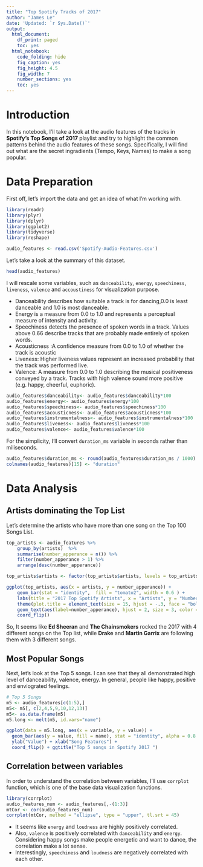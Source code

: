 ```yaml
---
title: "Top Spotify Tracks of 2017"
author: "James Le"
date: 'Updated: `r Sys.Date()`'
output:
  html_document:
    df_print: paged
    toc: yes
  html_notebook:
    code_folding: hide
    fig_caption: yes
    fig_height: 4.5
    fig_width: 7
    number_sections: yes
    toc: yes
---
```


# Introduction

In this notebook, I'll take a look at the audio features of the tracks in **Spotify's Top Songs of 2017** playlist and try to highlight the common patterns behind the audio features of these songs. Specifically, I will find out what are the secret ingradients (Tempo, Keys, Names) to make a song popular.

# Data Preparation

First off, let’s import the data and get an idea of what I'm working with.

```r
library(readr)
library(plyr)
library(dplyr)
library(ggplot2)
library(tidyverse)
library(reshape)

audio_features <- read.csv('Spotify-Audio-Features.csv')
```

Let's take a look at the summary of this dataset.

```r
head(audio_features)
```

I will rescale some variables, such as `danceability`, `energy`, `speechiness`, `liveness`, `valence` and `accoustiness` for visualization purpose.

* Danceability describes how suitable a track is for dancing,0.0 is least danceable and 1.0 is most danceable.
* Energy is a measure from 0.0 to 1.0 and represents a perceptual measure of intensity and activity.
* Speechiness detects the presence of spoken words in a track. Values above 0.66 describe tracks that are probably made entirely of spoken words. 
* Acousticness :A confidence measure from 0.0 to 1.0 of whether the track is acoustic
* Liveness: Higher liveness values represent an increased probability that the track was performed live.
* Valence: A measure from 0.0 to 1.0 describing the musical positiveness conveyed by a track. Tracks with high valence sound more positive (e.g. happy, cheerful, euphoric).

```r
audio_features$danceability<- audio_features$danceability*100
audio_features$energy<- audio_features$energy*100
audio_features$speechiness<- audio_features$speechiness*100
audio_features$acousticness<- audio_features$acousticness*100
audio_features$instrumentalness<- audio_features$instrumentalness*100
audio_features$liveness<- audio_features$liveness*100
audio_features$valence<- audio_features$valence*100
```

For the simplicity, I'll convert `duration_ms` variable in seconds rather than miliseconds.

```r
audio_features$duration_ms <- round(audio_features$duration_ms / 1000)
colnames(audio_features)[15] <- "duration"
```

# Data Analysis

## Artists dominating the Top List

Let's determine the artists who have more than one song on the Top 100 Songs List.

```r
top_artists <- audio_features %>%
    group_by(artists)  %>%
    summarise(number_apperance = n()) %>%
    filter(number_apperance > 1) %>%
    arrange(desc(number_apperance))

top_artists$artists <- factor(top_artists$artists, levels = top_artists$artists[order(top_artists$number_apperance)]) # visualise the list in descending order 

ggplot(top_artists, aes(x = artists, y = number_apperance)) +
    geom_bar(stat = "identity",  fill = "tomato2", width = 0.6 ) + 
    labs(title = "2017 Top Spotify Artists", x = "Artists", y = "Number of Apperances on the Top 100") +
    theme(plot.title = element_text(size = 15, hjust = -.3, face = "bold"), axis.title = element_text(size = 12)) +
    geom_text(aes(label=number_apperance), hjust = 2, size = 3, color = 'white') +
    coord_flip()
```

So, It seems like **Ed Sheeran** and **The Chainsmokers** rocked the 2017 with 4 different songs on the Top list, while **Drake**  and **Martin Garrix** are following them with 3 different songs.

## Most Popular Songs

Next, let's look at the Top 5 songs. I can see that they all demonstrated high level of danceability, valence, energy. In general, people like happy, positive and enviograted feelings.

```r
# Top 5 Songs
m5 <- audio_features[c(1:5),]
m5<- m5[, c(2,4,5,9,10,12,13)] 
m5<- as.data.frame(m5)
m5.long <- melt(m5, id.vars="name")

ggplot(data = m5.long, aes(x = variable, y = value)) + 
  geom_bar(aes(y = value, fill = name), stat = "identity", alpha = 0.8 , position = "dodge") + 
  ylab("Value") + xlab("Song Features") + 
  coord_flip() + ggtitle("Top 5 songs in Spotify 2017 ")
```


## Correlation between variables

In order to understand the correlation between variables, I'll use `corrplot` function, which is one of the base data visualization functions.

```r
library(corrplot)
audio_features_num <- audio_features[,-(1:3)]
mtCor <- cor(audio_features_num)
corrplot(mtCor, method = "ellipse", type = "upper", tl.srt = 45)
```

* It seems like `energy` and `loudness` are highly positively correlated.
* Also, `valence` is positively correlated with `danceability` and `energy`. Considering happy songs make people energetic and want to dance, the correlation make a lot sense. 
* Interestingly, `speechiness` and `loudness` are negatively correlated with each other. 

